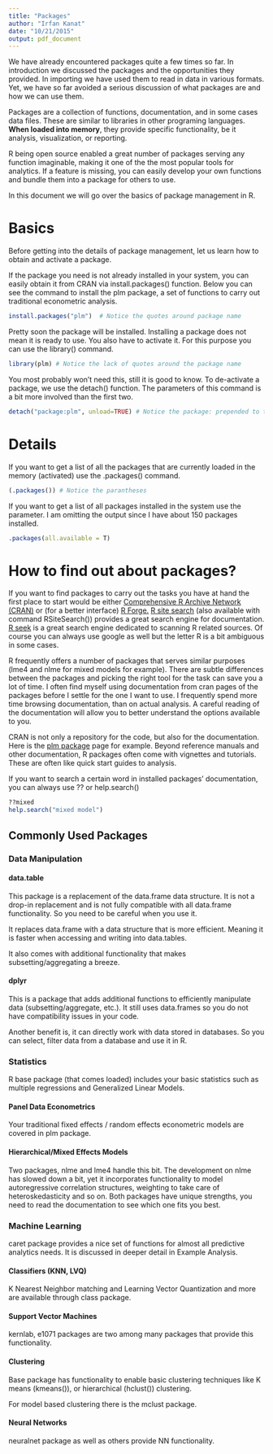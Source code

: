 ```yaml
---
title: "Packages"
author: "Irfan Kanat"
date: "10/21/2015"
output: pdf_document
---
```


We have already encountered packages quite a few times so far. In introduction we discussed the packages and the opportunities they provided. In importing we have used them to read in data in various formats. Yet, we have so far avoided a serious discussion of what packages are and how we can use them.

Packages are a collection of functions, documentation, and in some cases data files. These are similar to libraries in other programing languages. **When loaded into memory**, they provide specific functionality, be it analysis, visualization, or reporting. 

R being open source enabled a great number of packages serving any function imaginable, making it one of the the most popular tools for analytics. If a feature is missing, you can easily develop your own functions and bundle them into a package for others to use.

In this document we will go over the basics of package management in R.

# Basics

Before getting into the details of package management, let us learn how to obtain and activate a package.

If the package you need is not already installed in your system, you can easily obtain it from CRAN via install.packages() function. Below you can see the command to install the plm package, a set of functions to carry out traditional econometric analysis. 

```r
install.packages("plm")  # Notice the quotes around package name
```

Pretty soon the package will be installed. Installing a package does not mean it is ready to use. You also have to activate it. For this purpose you can use the library() command.

```r
library(plm) # Notice the lack of quotes around the package name
```

You most probably won't need this, still it is good to know. To de-activate a package, we use the detach() function. The parameters of this command is a bit more involved than the first two.

```r
detach("package:plm", unload=TRUE) # Notice the package: prepended to the package name
```

# Details

If you want to get a list of all the packages that are currently loaded in the memory (activated) use the .packages() command.

```r
(.packages()) # Notice the parantheses
```

If you want to get a list of all packages installed in the system use the parameter. I am omitting the output since I have about 150 packages installed.

```r
.packages(all.available = T)
```

# How to find out about packages?

If you want to find packages to carry out the tasks you have at hand the first place to start would be either [Comprehensive R Archive Network (CRAN)](https://cran.r-project.org/web/packages/) or (for a better interface) [R Forge.](https://r-forge.r-project.org/) [R site search](http://search.r-project.org) (also available with command RSiteSearch()) provides a great search engine for documentation. [R seek](http://rseek.org/) is a great search engine dedicated to scanning R related sources. Of course you can always use google as well but the letter R is a bit ambiguous in some cases. 

R frequently offers a number of packages that serves similar purposes (lme4 and nlme for mixed models for example). There are subtle differences between the packages and picking the right tool for the task can save you a lot of time. I often find myself using documentation from cran pages of the packages before I settle for the one I want to use. I frequently spend more time browsing documentation, than on actual analysis. A careful reading of the documentation will allow you to better understand the options available to you.

CRAN is not only a repository for the code, but also for the documentation. Here is the [plm package](https://cran.r-project.org/web/packages/plm/) page for example. Beyond reference manuals and other documentation, R packages often come with vignettes and tutorials. These are often like quick start guides to analysis. 

If you want to search a certain word in installed packages' documentation, you can always use ?? or help.search()

```r
??mixed
help.search("mixed model")
```

## Commonly Used Packages

### Data Manipulation

#### data.table

This package is a replacement of the data.frame data structure. It is not a drop-in replacement and is not fully compatible with all data.frame functionality. So you need to be careful when you use it.

It replaces data.frame with a data structure that is more efficient. Meaning it is faster when accessing and writing into data.tables.

It also comes with additional functionality that makes subsetting/aggregating a breeze.

#### dplyr

This is a package that adds additional functions to efficiently manipulate data (subsetting/aggregate, etc.). It still uses data.frames so you do not have compatibility issues in your code. 

Another benefit is, it can directly work with data stored in databases. So you can select, filter data from a database and use it in R.

### Statistics

R base package (that comes loaded) includes your basic statistics such as multiple regressions and Generalized Linear Models.

#### Panel Data Econometrics

Your traditional fixed effects / random effects econometric models are covered in plm package.

#### Hierarchical/Mixed Effects Models

Two packages, nlme and lme4 handle this bit. The development on nlme has slowed down a bit, yet it incorporates functionality to model autoregressive correlation structures, weighting to take care of heteroskedasticity and so on.  Both packages have unique strengths, you need to read the documentation to see which one fits you best.

### Machine Learning

caret package provides a nice set of functions for almost all predictive analytics needs. It is discussed in deeper detail in Example Analysis. 

#### Classifiers (KNN, LVQ)

K Nearest Neighbor matching and Learning Vector Quantization and more are available through class package.


#### Support Vector Machines

kernlab, e1071 packages are two among many packages that provide this functionality.

#### Clustering

Base package has functionality to enable basic clustering techniques like K means (kmeans()), or hierarchical (hclust()) clustering.

For model based clustering there is the mclust package.

#### Neural Networks

neuralnet package as well as others provide NN functionality.

